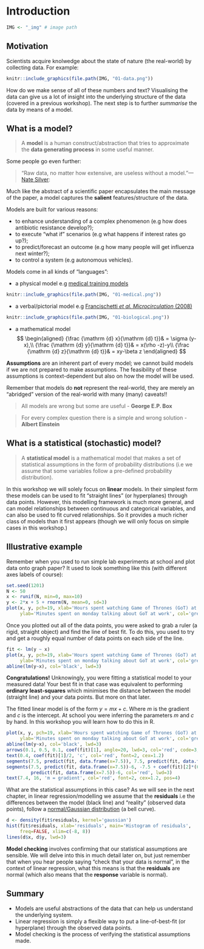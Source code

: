 # Introduction

```r
IMG <- "_img" # image path
```

## Motivation

Scientists acquire knolwedge about the state of nature (the real-world) by collecting data.
For example:

```r
knitr::include_graphics(file.path(IMG, "01-data.png"))
```

How do we make sense of all of these numbers and text? Visualising the data can 
give us a lot of insight into the underlying structure of the data (covered in a previous workshop).
The next step is to further *summarise* the data by means of a model. 

## What is a model?

> A **model** is a human construct/abstraction that tries to approximate the **data generating process** in some useful manner.

Some people go even further:

> "Raw data, no matter how extensive, are useless without a model."---[Nate Silver](https://www.newyorker.com/books/page-turner/what-nate-silver-gets-wrong"):

Much like the abstract of a scientific paper encapsulates the main message of the paper,
a model captures the **salient** features/structure of the data. 

Models are built for various reasons:

* to enhance understanding of a complex phenomenon (e.g how does antibiotic resistance develop?);
* to execute "what if" scenarios (e.g what happens if interest rates go up?);
* to predict/forecast an outcome (e.g how many people will get influenza next winter?);
* to control a system (e.g autonomous vehicles).

Models come in all kinds of "languages":

* a physical model e.g [medical training models](https://www.anatomystuff.co.uk/clinical-skills-training-models.html)
```r
knitr::include_graphics(file.path(IMG, "01-medical.png"))
```

* a verbal/pictorial model e.g [Francischetti *et al. Microcirculation* (2008)](https://onlinelibrary.wiley.com/doi/pdf/10.1080/10739680701451516)
```r
knitr::include_graphics(file.path(IMG, "01-biological.png"))
```

* a mathematical model
$$
\begin{aligned}
{\frac {\mathrm {d} x}{\mathrm {d} t}}& = \sigma (y-x),\\
{\frac {\mathrm {d} y}{\mathrm {d} t}}& = x(\rho -z)-y\\
{\frac {\mathrm {d} z}{\mathrm {d} t}}& = xy-\beta z
\end{aligned}
$$

**Assumptions** are an inherent part of every model; we cannot build models if we are not prepared
to make assumptions. The feasibility of these assumptions is context-dependent but also
on how the model will be used. 

Remember that models do **not** represent the real-world, they are merely an "abridged"
version of the real-world with many (many) caveats!!

> All models are wrong but some are useful - **George E.P. Box**

> For every complex question there is a simple and wrong solution - **Albert Einstein**

## What is a statistical (stochastic) model?

> A **statistical model** is a mathematical model that makes a set of statistical assumptions in the form of probability distributions (i.e we assume that some variables follow a pre-defined probability distribution).

In this workshop we will solely focus on **linear** models. In their simplest form these models can be used to fit "straight lines" (or hyperplanes) through data points. However, this modelling framework is much more general, and can model relationships between continuous and categorical variables, and can also be used to fit curved relationships. So it provides a much richer class of models than it first appears (though we will only focus on simple cases in this workshop.)

## Illustrative example

Remember when you used to run simple lab experiments at school and plot data
onto graph paper? It used to look something like this (with different axes labels of course):

```r
set.seed(1201)
N <- 50
x <- runif(N, min=0, max=10)
y <- 2*x + 5 + rnorm(N, mean=0, sd=3)
plot(x, y, pch=19, xlab='Hours spent watching Game of Thrones (GoT) at the weekend',
     ylab='Minutes spent on monday talking about GoT at work', col='grey')
```

Once you plotted out all of the data points, you were asked to grab a ruler 
(a rigid, straight object) and find the line of best fit. To do this, you
used to try and get a roughly equal number of data points on each side of the line.

```r
fit <- lm(y ~ x)
plot(x, y, pch=19, xlab='Hours spent watching Game of Thrones (GoT) at the weekend',
     ylab='Minutes spent on monday talking about GoT at work', col='grey')
abline(lm(y~x), col='black', lwd=3)
```

**Congratulations!** Unknowingly, you were fitting a statistical model to your measured data! 
Your best fit in that case was equivalent to performing **ordinary least-squares**
which minimises the distance between the model (straight line) and your data points.
But more on that later.

The fitted linear model is of the form $y = mx + c$. Where $m$ is the gradient and 
$c$ is the intercept. At school you were inferring the parameters $m$ and $c$ by hand. In this workshop you will learn how to do this in R. 

```r
plot(x, y, pch=19, xlab='Hours spent watching Game of Thrones (GoT) at the weekend',
     ylab='Minutes spent on monday talking about GoT at work', col='grey')
abline(lm(y~x), col='black', lwd=3)
arrows(0.1, 0.5, 0.1, coef(fit)[1], angle=20, lwd=3, col='red', code=3, length=0.15)
text(0.4, coef(fit)[1]/2, 'c', col='red', font=2, cex=1.2)
segments(7.5, predict(fit, data.frame(x=7.5)), 7.5, predict(fit, data.frame(x=7.5))-6, col='red', lwd=3)
segments(7.5, predict(fit, data.frame(x=7.5))-6, -7.5 + coef(fit)[2]*(6), 
         predict(fit, data.frame(x=7.5))-6, col='red', lwd=3)
text(7.4, 16, 'm = gradient', col='red', font=2, cex=1.2, pos=4)
```

What are the statistical assumptions in this case? As we will see in the 
next chapter, in linear regression/modelling we assume that the **residuals** 
i.e the differences between the model (black line) and "reality" (observed data points), 
follow a [normal/Gaussian distribution](https://en.wikipedia.org/wiki/Normal_distribution) (a bell curve).

```r
d <- density(fit$residuals, kernel='gaussian')
hist(fit$residuals, xlab='residuals', main='Histogram of residuals', 
     freq=FALSE, xlim=c(-8, 8))
lines(d$x, d$y, lwd=3)
```

**Model checking** involves confirming that our statistical assumptions are sensible. 
We will delve into this in much detail later on, but just remember that when you hear people saying
"check that your data is normal", in the context of linear regression, what this means is that
the **residuals** are normal (which also means that the **response** variable is normal).

## Summary

* Models are useful abstractions of the data that can help us understand the underlying system.
* Linear regression is simply a flexible way to put a line-of-best-fit (or hyperplane) through the observed data points.
* Model checking is the process of verifying the statistical assumptions made.